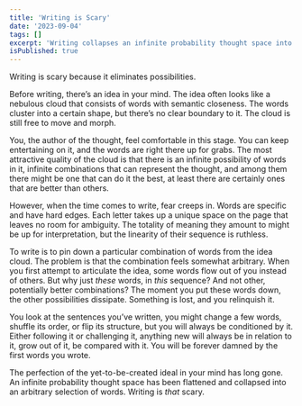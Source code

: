 ```yaml
---
title: 'Writing is Scary'
date: '2023-09-04'
tags: []
excerpt: 'Writing collapses an infinite probability thought space into an arbitrary selection of words'
isPublished: true
---
```


Writing is scary because it eliminates possibilities. 

Before writing, there’s an idea in your mind. The idea often looks like a nebulous cloud that consists of words with semantic closeness. The words cluster into a certain shape, but there’s no clear boundary to it. The cloud is still free to move and morph. 

You, the author of the thought, feel comfortable in this stage. You can keep entertaining on it, and the words are right there up for grabs. The most attractive quality of the cloud is that there is an infinite possibility of words in it, infinite combinations that can represent the thought, and among them there might be one that can do it the best, at least there are certainly ones that are better than others. 

However, when the time comes to write, fear creeps in. Words are specific and have hard edges. Each letter takes up a unique space on the page that leaves no room for ambiguity. The totality of meaning they amount to might be up for interpretation, but the linearity of their sequence is ruthless. 

To write is to pin down a particular combination of words from the idea cloud. The problem is that the combination feels somewhat arbitrary. When you first attempt to articulate the idea, some words flow out of you instead of others. But why just *these* words, in *this* sequence? And not other, potentially better combinations? The moment you put these words down, the other possibilities dissipate. Something is lost, and you relinquish it.

You look at the sentences you’ve written, you might change a few words, shuffle its order, or flip its structure, but you will always be conditioned by it. Either following it or challenging it, anything new will always be in relation to it, grow out of it, be compared with it. You will be forever damned by the first words you wrote.

The perfection of the yet-to-be-created ideal in your mind has long gone. An infinite probability thought space has been flattened and collapsed into an arbitrary selection of words. Writing is *that* scary.